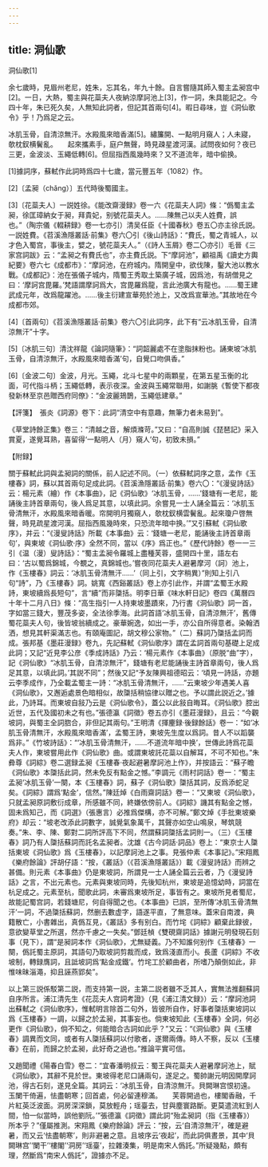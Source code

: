 ```yaml
---
---
---
```

title: 洞仙歌
---



洞仙歌[1]


余七歲時，見眉州老尼，姓朱，忘其名，年九十餘。自言嘗隨其師入蜀主孟昶宫中[2]。一日，大熱，蜀主與花蘂夫人夜納涼摩訶池上[3]，作一詞，朱具能記之。今四十年，朱已死久矣，人無知此詞者，但記其首兩句[4]。暇日尋味，豈《洞仙歌令》乎！乃爲足之云。



冰肌玉骨，自清涼無汗。水殿風來暗香滿[5]。繡簾開、一點明月窺人；人未寢，欹枕釵横鬢亂。　　起來攜素手，庭户無聲，時見疎星渡河漢。試問夜如何？夜已三更，金波淡、玉繩低轉[6]。但屈指西風幾時來？又不道流年，暗中偷换。

[1]據詞序，蘇軾作此詞時爲四十七歲，當元豐五年（1082）作。

[2]〔孟昶（chǎng）〕五代時後蜀國主。

[3]〔花蘂夫人〕一説姓徐。《能改齋漫録》卷一六《花蘂夫人詞》條：“僞蜀主孟昶，徐匡璋納女于昶，拜貴妃，别號花蘂夫人。……陳無己以夫人姓費，誤也。”（陶宗儀《輟耕録》卷一七亦引）清吴任臣《十國春秋》卷五〇亦主徐氏説。一説姓費。《苕溪漁隱叢話·前集》卷六〇引《後山詩話》：“費氏，蜀之青城人，以才色入蜀宫，事後主，嬖之，號花蘂夫人。”（《詩人玉屑》卷二〇亦引）毛晉《三家宫詞跋》云：“孟昶之有費氏也”，亦主費氏説。下“摩訶池”，顧祖禹《讀史方輿紀要》卷六七《成都市》：“摩訶池，在府城内。隋開皇中，欲伐陳，鑿大池以教水戰。《成都記》：池在張儀子城内，隋蜀王秀取土築廣子城，因爲池，有胡僧見之曰：‘摩訶宫毘羅。’梵語謂摩訶爲大，宫毘羅爲龍，言此池廣大有龍也。……蜀王建武成元年，改爲龍躍池。……後主衍建宣華苑於池上，又改爲宣華池。”其故地在今成都市郊。

[4]〔首兩句〕《苕溪漁隱叢話·前集》卷六〇引此詞序，此下有“云冰肌玉骨，自清涼無汗”十字。

[5]〔冰肌三句〕清沈祥龍《論詞隨筆》：“詞韶麗處不在塗脂抹粉也。誦東坡‘冰肌玉骨，自清涼無汗，水殿風來暗香滿’句，自覺口吻俱香。”

[6]〔金波二句〕金波，月光。玉繩，北斗七星中的兩顆星，在第五星玉衡的北面，可代指斗柄；玉繩低轉，表示夜深。金波與玉繩常聯用，如謝朓《暫使下都夜發新林至京邑贈西府同僚》：“金波麗鳷鵲，玉繩低建章。”

【評箋】　張炎《詞源》卷下：此詞“清空中有意趣，無筆力者未易到”。

《草堂詩餘正集》卷三：“清越之音，解煩滌苛。”又曰：“自高則誠《琵琶記》采入賞夏，遂覺耳熟，喜留得‘一點明人（月）窺人’句，初致未損。”

【附録】

關于蘇軾此詞與孟昶詞的關係，前人記述不同。（一）依蘇軾詞序之意，孟作《玉樓春》詞，蘇以其首兩句足成此詞。《苕溪漁隱叢話·前集》卷六〇：“《漫叟詩話》云：楊元素（繪）作《本事曲》，記《洞仙歌》‘冰肌玉骨，……’錢塘有一老尼，能誦後主詩首章兩句，後人爲足其意，以填此詞。余嘗見一士人誦全篇云：‘冰肌玉骨清無汗，水殿風來暗香暖。帘開明月獨窺人，欹枕釵横雲鬢亂。起來瓊户啓無聲，時見疏星渡河漢。屈指西風幾時來，只恐流年暗中换。’”又引蘇軾《洞仙歌序》，并云：“《漫叟詩話》所載《本事曲》云：‘錢塘一老尼，能誦後主詩首章兩句’，與東坡《洞仙歌·序》全然不同，當以《序》爲正也。”《歷代詩餘》卷一一三引《温（漫）叟詩話》：“蜀主孟昶令羅城上盡種芙蓉，盛開四十里，語左右曰：‘古以蜀爲錦城，今覩之，真錦城也。’嘗夜同花蘂夫人避暑摩河（訶）池上，作《玉樓春》詞云：‘冰肌玉骨清無汗……’（同上引，文字稍異）”則知上引八句“詩”，乃《玉樓春》詞。姚寬《西谿叢話》卷上亦引此作，并謂“孟蜀王水殿詩，東坡續爲長短句”，言“續”而非櫽括。明李日華《味水軒日記》卷四《萬曆四十年十二月八日》條：“高生指引一人持東坡墨蹟來，乃行書《洞仙歌》詞一首，字如當三錢大，豐茂多姿，全法徐季海。此詞首語‘冰肌玉骨，自清涼無汗’，舊傳蜀花蘂夫人句，後皆坡翁續成之。豪華婉逸，如出一手，亦公自所得意者。染翰洒洒，想見其軒渠滿志也。有頤庵圖記，胡文穆公家物。”（二）蘇詞乃櫽括孟詞而成。張邦基《墨莊漫録》卷九，先記蘇軾《洞仙歌序》謂在孟詞首兩句基礎上足成此詞；又記“近見李公彦《季成詩話》乃云：‘楊元素作《本事曲》（原脱“曲”字），記《洞仙歌》“冰肌玉骨，自清涼無汗”，錢塘有老尼能誦後主詩首章兩句，後人爲足其意，以填此詞。’其説不同”；然後又記“予友陳興祖德昭云：‘頃見一詩話，亦題云李季成作，乃全載孟蜀主一詩：“冰肌玉骨清無汗，……”云東坡少年遇美人喜《洞仙歌》，又邂逅處景色暗相似，故櫽括稍協律以贈之也。予以謂此説近之。’據此，乃詩耳。而東坡自敍乃云是《洞仙歌令》，蓋公以此敍自晦耳。《洞仙歌》腔出近世，五代及國初未之有也。”張德瀛《詞徵》卷五亦引《墨莊漫録》，且云：“今觀坡詞，與蜀主全詞脗合，非但記其兩句。”王明清《揮麈録·後録餘話》卷一：“如‘冰肌玉骨清無汗，水殿風來暗香滿’，孟蜀王詩，東坡先生度以爲詞。昔人不以蹈襲爲非。”《竹坡詩話》：“‘冰肌玉骨清無汗，……不道流年暗中换’，世傳此詩爲花蘂夫人作，東坡嘗用此作《洞仙歌》曲。或謂東坡託花蘂以自解耳，不可不知也。”朱彜尊《詞綜》卷二選録孟昶《玉樓春·夜起避暑摩訶池上作》，并按語云：“蘇子瞻《洞仙歌》本櫽括此詞，然未免反有點金之憾。”李調元《雨村詞話》卷一：“蜀主孟昶‘冰肌玉骨’一闋，本《玉樓春》詞，蘇子《洞仙歌》櫽括其詞，反爲添蛇足矣。《詞綜》謂爲‘點金’，信然。”陳廷焯《白雨齋詞話》卷一：“又東坡《洞仙歌》，只就孟昶原詞敷衍成章，所感雖不同，終嫌依傍前人。《詞綜》譏其有點金之憾，固未爲知己，而《詞選》（張惠言）必推爲傑構，亦不可解。”鄭文焯《手批東坡樂府》却云：“坡老改添此詞數字，誠覺氣象萬千，其聲亦如空山鳴泉，琴筑競奏。”朱、李、陳、鄭對二詞所評高下不同，然謂蘇詞櫽括孟詞則一。（三）《玉樓春》詞乃有人櫽括蘇詞而託名孟昶者。沈雄《古今詞話·詞品》卷上：“東京士人櫽括東坡《洞仙歌》爲《玉樓春》，以記摩訶池上之事。見張仲素《本事記》。”宋翔鳳《樂府餘論》評胡仔語：“按，《叢話》（《苕溪漁隱叢話》）載《漫叟詩話》而辨之甚備。則元素《本事曲》仍是東坡詞，所謂見一士人誦全篇云云者，乃《漫叟詩話》之言，不出元素也。元素與東坡同時，先後知杭州，東坡是追憶幼時，詞當在杭足成之。元素至杭，聞歌此詞，未審爲東坡所足，事皆有之。東坡所見者蜀尼，故能記蜀宫詞，若錢塘尼，何自得聞之也。《本事曲》已誤，至所傳‘冰肌玉骨清無汗’一詞，不過櫽括蘇詞，然删去數虚字，語遂平直，了無意味。蓋宋自南渡，典籍散亡，小書雜出，真僞互見，《叢話》多有别白。而竹垞《詞綜》顧棄此録彼，意欲變草堂之所選，然亦千慮之一失矣。”鄧廷楨《雙硯齋詞話》據謝元明發現石刻事（見下），謂“是昶詞本作《洞仙歌》，尤無疑義。乃不知誰何别作《玉樓春》一闋，僞託蜀主原詞，其語句乃取坡詞剪裁而成，致爲淺直而小。長蘆《詞綜》不收坡制，轉録膺詞，且詆坡詞爲‘點金成鐵’。竹垞工於顧曲者，所嗜乃顛倒如此，非惟味昧淄澠，抑且誣燕郢矣”。

以上第三説係駁第二説，而支持第一説，主第二説者雖不乏其人，實無法推翻蘇詞自序所言。浦江清先生《花蕊夫人宫詞考證》（見《浦江清文録》）云：“摩訶池詞出蘇軾之《洞仙歌序》，惟軾明言除首二句外，皆彼所自作，好事者櫽括東坡詞以爲《玉樓春》一調，以歸之於孟昶，其事妄也。倘東坡知此《玉樓春》全詞，何必更作《洞仙歌》，倘不知之，何能暗合古詞如此乎？”又云：“《洞仙歌》與《玉樓春》調異而文同，或者有人櫽括蘇詞以付歌者，遂爾兩傳。時人不察，反以《玉樓春》在前，而歸之於孟昶，此好奇之過也。”推論平實可信。

又趙聞禮《陽春白雪》卷二：“宜春潘明叔云：蜀王與花蘂夫人避暑摩訶池上，賦《洞仙歌》，其辭不見於世。東坡得老尼口誦兩句，遂足之。蜀帥謝元明因開摩訶池，得古石刻，遂見全篇。其詞云：‘冰肌玉骨，自清涼無汗。貝闕琳宫恨初遠。玉闌干倚遍，怯盡朝寒；回首處，何必留連穆滿。　　芙蓉開過也，樓閣香融，千片紅英泛波面。洞房深深鎖，莫放輕舟；瑶臺去，甘與塵寰路斷。更莫遣流紅到人間，怕一似當時，誤他劉阮。’”張德瀛《詞徵》謂此詞“殆孟昶詞（指《玉樓春》）所本乎？”僅屬推測。宋翔鳳《樂府餘論》評云：“按，云‘自清涼無汗’，確是避暑，而又云‘怯盡朝寒’，則非避暑之意。且坡序云‘夜起’，而此詞俱晝景，其中‘貝闕琳宫’‘闌干’‘樓閣’‘洞房’‘瑶臺’，拉雜湊集，明是南宋人僞託。”所疑幾點，頗有理，然斷爲“南宋人僞託”，證據亦不足。